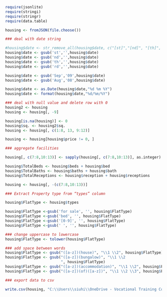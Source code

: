 ```r
require(jsonlite)
require(stringi)
require(stringr)
require(data.table)
```

```r
housing <- fromJSON(file.choose()) 
```

```r
### deal with date string

#housing$date <- str_remove_all(housing$date, c("[st]","[nd]", "[th]", "[rd]", "[h]"))
housing$date <- gsub('st','',housing$date)
housing$date <- gsub('nd','',housing$date)
housing$date <- gsub('th','',housing$date)
housing$date <- gsub('rd','',housing$date)

housing$date <- gsub('Sep','09',housing$date)
housing$date <- gsub('Aug','08',housing$date)

housing$date <- as.Date(housing$date,"%d %m %Y")
housing$date <- format(housing$date,"%d/%m/%Y")
```

```r
### deal with null value and delete row with 0 
housing2 <- housing
housing <- housing[, -9]

housing[is.na(housing)] <- 0
housing$sq. <- housing2$sq.
housing <- housing[, c(1:8, 13, 9:12)]

housing <- housing[housing$price != 0, ]   
```

```r
### aggregate facilities 

housing[, c(7:8,10:13)] <- sapply(housing[, c(7:8,10:13)], as.integer)

housing$TotalBeds <- housing$beds + housing$bed
housing$TotalBaths <- housing$baths + housing$bath
housing$TotalReceptions <- housing$reception + housing$receptions

housing <- housing[, -(c(7:8,10:13))]
```

```r
### Extract Property type from “types” column

housing$FlatType <- housing$types

housing$FlatType <-gsub('for sale', '', housing$FlatType)
housing$FlatType <-gsub('bed', '', housing$FlatType)
housing$FlatType <-gsub('[0-9]', '', housing$FlatType)
housing$FlatType <-gsub(' ', '', housing$FlatType)

### change uppercase to lowercase
housing$FlatType <- tolower(housing$FlatType)

### add space between words
housing$FlatType <- gsub("([a-z])(house)", "\\1 \\2", housing$FlatType)
housing$FlatType <- gsub("([a-z])(bungalow)", "\\1 \\2
                         ", housing$FlatType)
housing$FlatType <- gsub("([a-z])(accommodation)", "\\1 \\2", housing$FlatType)
housing$FlatType <- gsub("([a-z])(of)([a-z])", "\\1 \\2 \\3", housing$FlatType)

```

```r
### export data to csv

write.csv(housing, "C:\\Users\\siuhi\\OneDrive - Vocational Training Council - Student\\schoolwork\\IT 4887\\group project\\Project_Housing.csv", row.names = FALSE)
```

